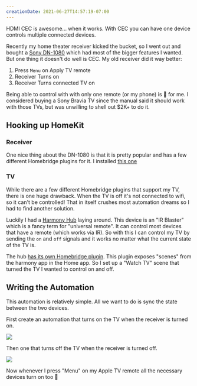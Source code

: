 ```yaml
---
creationDate: 2021-06-27T14:57:19-07:00
---
```


<PostHeader slug="fixing-buggy-hdmi-cec" />

HDMI CEC is awesome... when it works. With CEC you can have one device controls multiple connected devices. 

Recently my home theater receiver kicked the bucket, so I went out and bought a [Sony DN-1080](https://www.sony.com/electronics/av-receivers/str-dn1080) which had most of the bigger features I wanted. But one thing it doesn't do well is CEC. My old receiver did it way better:

1. Press `Menu` on Apply TV remote
2. Receiver Turns on
3. Receiver Turns connected TV on

Being able to control with with only one remote (or my phone) is 🔑 for me. I considered buying a Sony Bravia TV since the manual said it should work with those TVs, but was unwilling to shell out $2K+ to do it.

## Hooking up HomeKit

### Receiver

One nice thing about the DN-1080 is that it is pretty popular and has a few different Homebridge plugins for it. I installed [this one](https://github.com/kovalev-sergey/homebridge-sony-audio#readme)

### TV

While there are a few different Homebridge plugins that support my TV, there is one huge drawback. When the TV is off it's not connected to wifi, so it can't be controlled! That in itself crushes most automation dreams so I had to find another solution.

Luckily I had a [Harmony Hub](https://www.logitech.com/en-us/products/harmony/harmony-hub.915-000238.html) laying around. This device is an "IR Blaster" which is a fancy term for "universal remote". It can control most devices that have a remote (which works via IR). So with this I can control my TV by sending the `on` and `off` signals and it works no matter what the current state of the TV is.

The hub [has its own Homebridge plugin](https://github.com/nicoduj/homebridge-harmony#readme). This plugin exposes "scenes" from the harmony app in the Home app. So I set up a "Watch TV" scene that turned the TV I wanted to control on and off.

## Writing the Automation

This automation is relatively simple. All we want to do is sync the state between the two devices.

First create an automation that turns on the TV when the receiver is turned on.

![](/blog/hdml-cec-1.png)

Then one that turns off the TV when the receiver is turned off.

![](/blog/hdml-cec-1.png)

Now whenever I press "Menu" on my Apple TV remote all the necessary devices turn on too :tada:

<BackLinks slug="fixing-buggy-hdmi-cec" />
